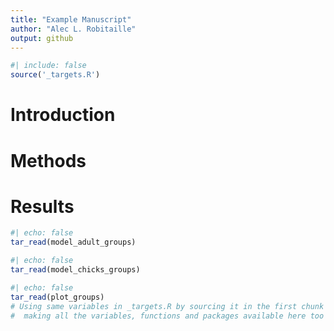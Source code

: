 ```yaml
---
title: "Example Manuscript"
author: "Alec L. Robitaille"
output: github
---
```


```r
#| include: false
source('_targets.R')
```


# Introduction

\lorem


# Methods

\lorem


# Results

```r
#| echo: false
tar_read(model_adult_groups)
```


```r
#| echo: false
tar_read(model_chicks_groups)
```

```r
#| echo: false
tar_read(plot_groups)
# Using same variables in _targets.R by sourcing it in the first chunk
#  making all the variables, functions and packages available here too
```